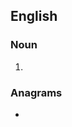 ==English==

===Noun===
{{head|en|noun form}}

# {{plural of|terrapene|lang=en}}

===Anagrams===
* {{anagrams|en|a=aeeenprrst|repræsent}}